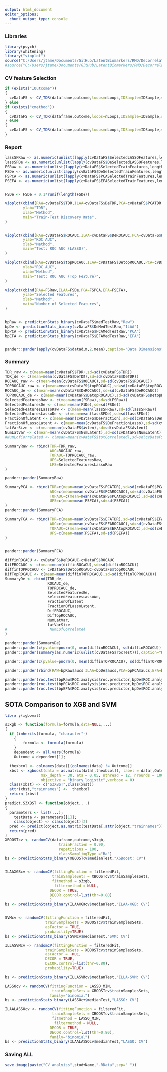 ```yaml
---
output: html_document
editor_options: 
  chunk_output_type: console
---
```


### Libraries
```r
library(psych)
library(whitening)
library("vioplot")
source("C:/Users/jtame/Documents/GitHub/LatentBiomarkers/RMD/DecorrelationCV.R")
#source("C:/Users/jtame/Documents/GitHub/LatentBiomarkers/RMD/DecorrelationCV_ML.R")

```


### CV feature Selection
```r

if (exists("IOutcome"))
{
  cvDataFS <- CV_TDR(dataframe,outcome,loops=nLoops,IDSample=IDSample,scale=needScaling,thr=thro,Outcome=IOutcome)
} else
if (exists("cmethod"))
{
  cvDataFS <- CV_TDR(dataframe,outcome,loops=nLoops,IDSample=IDSample,scale=needScaling,thr=thro,method=cmethod)
} else
{
  cvDataFS <- CV_TDR(dataframe,outcome,loops=nLoops,IDSample=IDSample,scale=needScaling,thr=thro)
}


```

### Report
```r

lassSFRaw <- as.numeric(unlist(lapply(cvDataFS$SelectedLASSOFeatures,length)))
lassSFDe <- as.numeric(unlist(lapply(cvDataFS$DeSelectedLASSOFeatures,length)))
FSRaw <- as.numeric(unlist(lapply(cvDataFS$SelectedTrainFeatures,length)))
FSDe <- as.numeric(unlist(lapply(cvDataFS$DeSelectedTrainFeatures,length)))
FSPCA <- as.numeric(unlist(lapply(cvDataFS$PCASelectedTrainFeatures,length)))
FSEFA <- as.numeric(unlist(lapply(cvDataFS$EFASelectedTrainFeatures,length)))


FSDe <- FSDe + 0.1*runif(length(FSDe))

vioplot(cbind(RAW=cvDataFS$TDR,ILAA=cvDataFS$DeTDR,PCA=cvDataFS$PCATDR,EFA=cvDataFS$EFATDR),
        ylab="TDR",
        xlab="Method",
        main="Train-Test Discovery Rate",
)


vioplot(cbind(RAW=cvDataFS$ROCAUC,ILAA=cvDataFS$DeROCAUC,PCA=cvDataFS$PCAROCAUC,EFA=cvDataFS$EFAROCAUC),
        ylab="ROC AUC",
        xlab="Method",
        main="Test: ROC AUC (LASSO)",
)

vioplot(cbind(RAW=cvDataFS$topROCAUC,ILAA=cvDataFS$DetopROCAUC,PCA=cvDataFS$PCAtopROCAUC,EFA=cvDataFS$EFAtopROCAUC),
        ylab="ROC AUC",
        xlab="Method",
        main="Test: ROC AUC (Top Feature)",
)

vioplot(cbind(RAW=FSRaw,ILAA=FSDe,PCA=FSPCA,EFA=FSEFA),
        ylab="Selected Features",
        xlab="Method",
        main="Number of Selected Features",
)


bpRaw <- predictionStats_binary(cvDataFS$medTestRaw,"Raw")
bpDe <- predictionStats_binary(cvDataFS$DeMedTestRaw,"ILAA")
bpPCA <- predictionStats_binary(cvDataFS$PCAMedTestRaw,"PCA")
bpEFA <- predictionStats_binary(cvDataFS$EFAMedTestRaw,"EFA")


pander::pander(apply(cvDataFS$datadim,2,mean),caption="Data Dimensions")

```


### Summary
```r
TDR_raw <- c(mean=mean(cvDataFS$TDR),sd=sd(cvDataFS$TDR))
TDR_de <- c(mean=mean(cvDataFS$DeTDR),sd=sd(cvDataFS$DeTDR))
ROCAUC_raw <- c(mean=mean(cvDataFS$ROCAUC),sd=sd(cvDataFS$ROCAUC))
TOPROCAUC_raw <- c(mean=mean(cvDataFS$topROCAUC),sd=sd(cvDataFS$topROCAUC))
ROCAUC_de <- c(mean=mean(cvDataFS$DeROCAUC),sd=sd(cvDataFS$DeROCAUC))
TOPROCAUC_de <- c(mean=mean(cvDataFS$DetopROCAUC),sd=sd(cvDataFS$DetopROCAUC))
SelectedFeaturesRaw <- c(mean=mean(FSRaw),sd=sd(FSRaw))
SelectedFeaturesDe <- c(mean=mean(FSDe),sd=sd(FSDe))
SelectedFeaturesLassoRaw <- c(mean=mean(lassSFRaw),sd=sd(lassSFRaw))
SelectedFeaturesLassoDe <- c(mean=mean(lassSFDe),sd=sd(lassSFDe))
FractionOfLatent <- c(mean=mean(cvDataFS$DeFraction),sd=sd(cvDataFS$DeFraction))
FractionOfLassoLatent <- c(mean=mean(cvDataFS$DeFractionLasso),sd=sd(cvDataFS$DeFractionLasso))
latVarSize <- c(mean=mean(cvDataFS$Avlen),sd=sd(cvDataFS$Avlen))
NumLatVar <- c(mean=mean(cvDataFS$NumLatent),sd=sd(cvDataFS$NumLatent))
#NumLofCorrelated <- c(mean=mean(cvDataFS$totCorrelated),sd=sd(cvDataFS$totCorrelated))

SummaryRaw <- rbind(TDR=TDR_raw,
                    AUC=ROCAUC_raw,
                    TOPAUC=TOPROCAUC_raw,
                    UFS=SelectedFeaturesRaw,
                    LFS=SelectedFeaturesLassoRaw
)

pander::pander(SummaryRaw)                 

SummaryPCA <- rbind(TDR=c(mean=mean(cvDataFS$PCATDR),sd=sd(cvDataFS$PCATDR)),
                    AUC=c(mean=mean(cvDataFS$PCAROCAUC),sd=sd(cvDataFS$PCAROCAUC)),
                    TOPAUC=c(mean=mean(cvDataFS$PCAtopROCAUC),sd=sd(cvDataFS$PCAtopROCAUC)),
                    UFS=c(mean=mean(FSPCA),sd=sd(FSPCA))
)
pander::pander(SummaryPCA)                 

SummaryFCA <- rbind(TDR=c(mean=mean(cvDataFS$EFATDR),sd=sd(cvDataFS$EFATDR)),
                    AUC=c(mean=mean(cvDataFS$EFAROCAUC),sd=sd(cvDataFS$EFAROCAUC)),
                    TOPAUC=c(mean=mean(cvDataFS$EFAtopROCAUC),sd=sd(cvDataFS$EFAtopROCAUC)),
                    UFS=c(mean=mean(FSEFA),sd=sd(FSEFA))
)


pander::pander(SummaryFCA)                 

diffinROCACU <- cvDataFS$DeROCAUC-cvDataFS$ROCAUC
DifFROCAUC <- c(mean=mean(diffinROCACU),sd=sd(diffinROCACU))
diffinTOPROCACU <- cvDataFS$DetopROCAUC-cvDataFS$topROCAUC
DifTopROCAUC <- c(mean=mean(diffinTOPROCACU),sd=sd(diffinTOPROCACU))
SummaryDe <- rbind(TDR_de,
                   ROCAUC_de,
                   TOPROCAUC_de,
                   SelectedFeaturesDe,
                   SelectedFeaturesLassoDe,
                   FractionOfLatent,
                   FractionOfLassoLatent,
                   DifFROCAUC,
                   DifTopROCAUC,
                   NumLatVar,
                   latVarSize
#                   NumLofCorrelated
)

pander::pander(SummaryDe)
pander::pander(c(pvalue=pnorm(0, mean(diffinROCACU), sd(diffinROCACU))),caption="ROC Diff, p.value")
pander::pander(summary(as.numeric(unlist(cvDataFS$rocTest))),caption="ROC p.values")

pander::pander(c(pvalue=pnorm(0, mean(diffinTOPROCACU), sd(diffinTOPROCACU))),caption="TOP ROC Diff, p.value")

pander::pander(rbind(RAW=bpRaw$aucs,ILAA=bpDe$aucs,PCA=bpPCA$aucs,EFA=bpEFA$aucs))

pander::pander(roc.test(bpRaw$ROC.analysis$roc.predictor,bpDe$ROC.analysis$roc.predictor))
pander::pander(roc.test(bpPCA$ROC.analysis$roc.predictor,bpDe$ROC.analysis$roc.predictor))
pander::pander(roc.test(bpEFA$ROC.analysis$roc.predictor,bpDe$ROC.analysis$roc.predictor))


```


## SOTA Comparison to XGB and SVM
```r
library(xgboost)

s3xgb <- function(formula=formula,data=NULL,...)
{
  if (inherits(formula, "character"))
	{
		formula <- formula(formula);
	}
	dependent <- all.vars(formula)
	Outcome = dependent[1];

  thexbcol <- colnames(data)[(colnames(data) != Outcome)]
  xbst <- xgboost(data = as.matrix(data[,thexbcol]), label = data[,Outcome],
                max_depth = 30, eta = 0.05, nthread = 12, nrounds = 100,
                objective = "binary:logistic",verbose = 0)
  class(xbst) <- c("S3XBST",class(xbst))
  attr(xbst,"trainnames") <-  thexbcol
  return (xbst)
}
predict.S3XBST <- function(object,...)
{
  parameters <- list(...);
	testData <- parameters[[1]];
	class(object) <- class(object)[2]
  pred <- predict(object,as.matrix(testData[,attr(object,"trainnames")]))
  return(pred)
}
XBOOSTcv <- randomCV(dataframe,outcome,s3xgb,
                        trainFraction = 0.90,
                        repetitions = 100,
                        classSamplingType ="Ba")
bs <- predictionStats_binary(XBOOSTcv$medianTest,"XGBoost: CV")


ILAAXGBcv <- randomCV(fittingFunction = filteredFit,
                     trainSampleSets = XBOOSTcv$trainSamplesSets,
                     fitmethod = s3xgb,
                      filtermethod = NULL,
                    DECOR = TRUE,
                    DECOR.control=list(thr=0.80)
                    )
bs <- predictionStats_binary(ILAAXGBcv$medianTest,"ILAA-XGB: CV")


SVMcv <- randomCV(fittingFunction = filteredFit,
                  trainSampleSets = XBOOSTcv$trainSamplesSets,
                  asFactor = TRUE,
                  probability=TRUE)
bs <- predictionStats_binary(SVMcv$medianTest,"SVM: CV")

ILLASVMcv <- randomCV(fittingFunction = filteredFit,
                  trainSampleSets = XBOOSTcv$trainSamplesSets,
                  asFactor = TRUE,
                  DECOR = TRUE,
                  DECOR.control=list(thr=0.80),
                  probability=TRUE)

bs <- predictionStats_binary(ILLASVMcv$medianTest,"ILLA-SVM: CV")

LASSOcv <- randomCV(fittingFunction = LASSO_MIN,
                     trainSampleSets = XBOOSTcv$trainSamplesSets,
                    family="binomial")
bs <- predictionStats_binary(LASSOcv$medianTest,"LASSO: CV")

ILAALASSOcv <- randomCV(fittingFunction = filteredFit,
                     trainSampleSets = XBOOSTcv$trainSamplesSets,
                     fitmethod = LASSO_MIN,
                      filtermethod = NULL,
                    DECOR = TRUE,
                    DECOR.control=list(thr=0.80),
                    family="binomial")
bs <- predictionStats_binary(ILAALASSOcv$medianTest,"LASSO: CV")


```


### Saving ALL

```r
save.image(paste("CV_analyiss",studyName,".RData",sep="_"))

```
